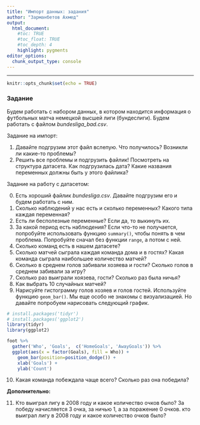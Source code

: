 ```yaml
---
title: "Импорт данных: задания"
author: "Зарманбетов Ахмед"
output: 
  html_document:
    #toc: TRUE
    #toc_float: TRUE
    #toc_depth: 4
    highlight: pygments
editor_options: 
  chunk_output_type: console
---
```

---
```r
knitr::opts_chunk$set(echo = TRUE)
```

### Задание

Будем работать с набором данных, в котором находится информация о футбольных матча немецкой высшей лиги (бундеслиги). Будем работать с файлом *bundesliga_bad.csv*.

Задание на импорт:

1. Давайте подгрузим этот файл вслепую. Что получилось? Возникли ли какие-то проблемы?
2. Решить все проблемы и подгрузить файлик! Посмотреть на структура датасета. Как подгрузилась дата? Какие названия переменных должны быть у этого файлика? 

Задание на работу с датасетом:

0. Есть хороший файлик *bundesliga.csv*. Давайте подгрузим его и будем работать с ним.
1. Сколько наблюдений у нас есть и сколько переменных? Какого типа каждая переменная?
2. Есть ли бесполезные переменные? Если да, то выкинуть их.
3. За какой период есть наблюдения? Если что-то не получается, попробуйте использовать функцию `summary()`, чтобы понять в чем проблема. Попробуйте сначал без функции `range`, а потом с ней.
4. Сколько команд есть в нашем датасете?
5. Сколько матчей сыграла каждая команда дома и в гостях? Какая команда сыграла наибольшее количество матчей?
6. Сколько в среднем голов забивали хозяева и гости? Сколько голов в среднем забивали за игру?
7. Сколько раз выиграли хоязева, гости? Сколько раз была ничья?
8. Как выбрать 10 случайных матчей?
9. Нарисуйте гистограмму голов хозяев и голов гостей. Используйте функцию `geom_bar()`. Мы еще особо не знакомы с визуализацией. Но давайте попробуем нарисовать следующий график.

```r
# install.packages('tidyr')
# install.packages('ggplot2')
library(tidyr)
library(ggplot2)

foot %>% 
  gather('Who', 'Goals',  c('HomeGoals', 'AwayGoals')) %>%
  ggplot(aes(x = factor(Goals), fill = Who)) +
    geom_bar(position=position_dodge()) + 
    xlab('Goals') +
    ylab('Count')
```

10. Какая команда побеждала чаще всего? Сколько раз она победила?

**Дополнительно:**

11. Кто выиграл лигу в 2008 году и какое количество очков было? За победу начисляется 3 очка, за ничью 1, а за поражение 0 очков.
кто выиграл лигу в 2008 году и какое количество очков было?